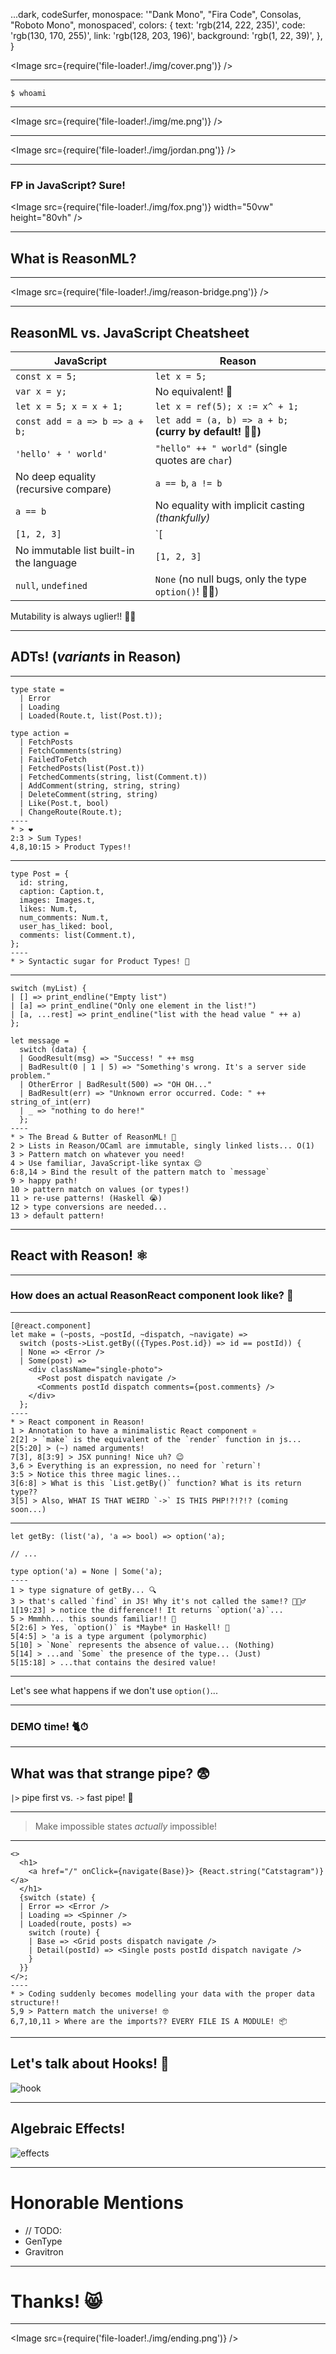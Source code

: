   ...dark,
  codeSurfer,
  monospace: '"Dank Mono", "Fira Code", Consolas, "Roboto Mono", monospaced',
  colors: {
    text: 'rgb(214, 222, 235)',
    code: 'rgb(130, 170, 255)',
    link: 'rgb(128, 203, 196)',
    background: 'rgb(1, 22, 39)',
  },
}

<Image src={require('file-loader!./img/cover.png')} />

---


`$ whoami`

---

<Image src={require('file-loader!./img/me.png')} />

---

<Image src={require('file-loader!./img/jordan.png')} />

---


### FP in JavaScript? Sure!

<Image src={require('file-loader!./img/fox.png')} width="50vw" height="80vh" />

---


## What is ReasonML?

---

<Image src={require('file-loader!./img/reason-bridge.png')} />

---


## ReasonML vs. JavaScript Cheatsheet

| JavaScript                              | Reason                                                  |
| --------------------------------------- | ------------------------------------------------------- |
| `const x = 5;`                          | `let x = 5;`                                            |
| `var x = y;`                            | No equivalent! 🚀                                       |
| `let x = 5; x = x + 1;`                 | `let x = ref(5); x := x^ + 1;`                          |
| `const add = a => b => a + b;`          | `let add = (a, b) => a + b;` **(curry by default! 🙌🏼)** |
| `'hello' + ' world'`                    | `"hello" ++ " world"` (single quotes are `char`)        |
| No deep equality (recursive compare)    | `a == b`, `a != b`                                      |
| `a == b`                                | No equality with implicit casting _(thankfully)_        |
| `[1, 2, 3]`                             | `[| 1, 2, 3 |]`                                         |
| No immutable list built-in the language | `[1, 2, 3]`                                             |
| `null`, `undefined`                     | `None` (no null bugs, only the type `option()`! 👏🏼)     |

Mutability is always uglier!! 🙌🏼

---


## ADTs! (_variants_ in Reason)

---


```reason Variants! 🙌🏼
type state =
  | Error
  | Loading
  | Loaded(Route.t, list(Post.t));

type action =
  | FetchPosts
  | FetchComments(string)
  | FailedToFetch
  | FetchedPosts(list(Post.t))
  | FetchedComments(string, list(Comment.t))
  | AddComment(string, string, string)
  | DeleteComment(string, string)
  | Like(Post.t, bool)
  | ChangeRoute(Route.t);
----
* > ❤️
2:3 > Sum Types!
4,8,10:15 > Product Types!!
```

---


```reason Records! 😲
type Post = {
  id: string,
  caption: Caption.t,
  images: Images.t,
  likes: Num.t,
  num_comments: Num.t,
  user_has_liked: bool,
  comments: list(Comment.t),
};
----
* > Syntactic sugar for Product Types! 💄
```

---


```reason Pattern matching! 🙌🏼
switch (myList) {
| [] => print_endline("Empty list")
| [a] => print_endline("Only one element in the list!")
| [a, ...rest] => print_endline("list with the head value " ++ a)
};

let message =
  switch (data) {
  | GoodResult(msg) => "Success! " ++ msg
  | BadResult(0 | 1 | 5) => "Something's wrong. It's a server side problem."
  | OtherError | BadResult(500) => "OH OH..."
  | BadResult(err) => "Unknown error occurred. Code: " ++ string_of_int(err)
  | _ => "nothing to do here!"
  };
----
* > The Bread & Butter of ReasonML! 🥪
2 > Lists in Reason/OCaml are immutable, singly linked lists... O(1)
3 > Pattern match on whatever you need!
4 > Use familiar, JavaScript-like syntax 😉
6:8,14 > Bind the result of the pattern match to `message`
9 > happy path!
10 > pattern match on values (or types!)
11 > re-use patterns! (Haskell 😭)
12 > type conversions are needed...
13 > default pattern!
```

---


## React with Reason! ⚛️

---


### How does an actual ReasonReact component look like? 🤔

---


```reason Reason React ⚛️
[@react.component]
let make = (~posts, ~postId, ~dispatch, ~navigate) =>
  switch (posts->List.getBy(({Types.Post.id}) => id == postId)) {
  | None => <Error />
  | Some(post) =>
    <div className="single-photo">
      <Post post dispatch navigate />
      <Comments postId dispatch comments={post.comments} />
    </div>
  };
----
* > React component in Reason!
1 > Annotation to have a minimalistic React component ⚛️
2[2] > `make` is the equivalent of the `render` function in js...
2[5:20] > (~) named arguments!
7[3], 8[3:9] > JSX punning! Nice uh? 😉
3,6 > Everything is an expression, no need for `return`!
3:5 > Notice this three magic lines...
3[6:8] > What is this `List.getBy()` function? What is its return type??
3[5] > Also, WHAT IS THAT WEIRD `->` IS THIS PHP!?!?!? (coming soon...)
```

---


```reason
let getBy: (list('a), 'a => bool) => option('a);

// ...

type option('a) = None | Some('a);
----
1 > type signature of getBy... 🔍
3 > that's called `find` in JS! Why it's not called the same!? 🤷🏼‍♂️
1[19:23] > notice the difference!! It returns `option('a)`...
5 > Mmmhh... this sounds familiar!! 🤔
5[2:6] > Yes, `option()` is *Maybe* in Haskell! 🤯
5[4:5] > 'a is a type argument (polymorphic)
5[10] > `None` represents the absence of value... (Nothing)
5[14] > ...and `Some` the presence of the type... (Just)
5[15:18] > ...that contains the desired value!
```

---


Let's see what happens if we don't use `option()`...

---


### DEMO time! 🐈⏱

---


## What was that strange pipe? 😨

`|>` pipe first vs. `->` fast pipe! 🚀

---


> Make impossible states _actually_ impossible!

---


```reason
<>
  <h1>
    <a href="/" onClick={navigate(Base)}> {React.string("Catstagram")} </a>
  </h1>
  {switch (state) {
  | Error => <Error />
  | Loading => <Spinner />
  | Loaded(route, posts) =>
    switch (route) {
    | Base => <Grid posts dispatch navigate />
    | Detail(postId) => <Single posts postId dispatch navigate />
    }
  }}
</>;
----
* > Coding suddenly becomes modelling your data with the proper data structure!!
5,9 > Pattern match the universe! 🤓
6,7,10,11 > Where are the imports?? EVERY FILE IS A MODULE! 📦
```

---


## Let's talk about Hooks! 🎣

![hook](https://static.diariouno.com.ar/adjuntos/212/imagenes/001/001/0001001099.jpg)

---


## Algebraic Effects!

![effects](https://overreacted.io/static/5fb19385d24afb94180b6ba9aeb2b8d4/79ad4/effects.jpg)

---


# Honorable Mentions

- // TODO:
- GenType
- Gravitron

---


# Thanks! 😸

---

<Image src={require('file-loader!./img/ending.png')} />
